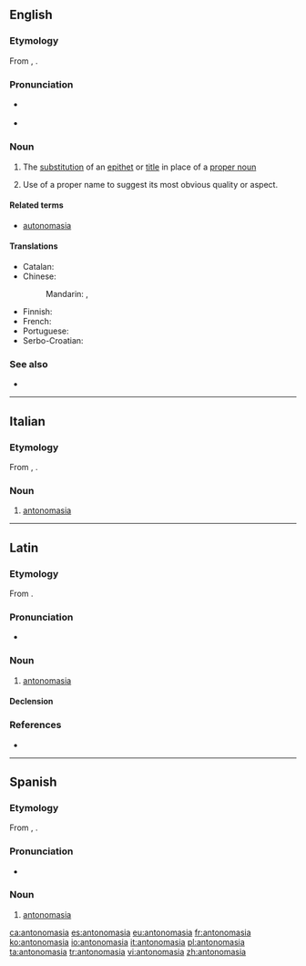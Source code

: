 ==English==
{{examples-right|sense=use of a proper name for its attribute|examples=Can we depend on the Solons in Washington to save us?}}

===Etymology===
From {{etyl|la|en}} {{m|la|antonomasia}}, {{etyl|grc|en}} {{m|grc|ἀντονομασία||antonomasia|sc=polytonic}}.

===Pronunciation===
* {{a|UK}} {{IPA|/ˌæntənəʊˈmeɪzɪə/|/ænˌtɒnəʊˈmeɪzɪə/|lang=en}}
* {{a|US}} {{IPA|/ˌæntənəˈmeɪʒə/|lang=en}}

===Noun===
{{en-noun|~}}

# {{lb|en|rhetoric}} The [[substitution]] of an [[epithet]] or [[title]] in place of a [[proper noun]]
# {{lb|en|rhetoric}} Use of a proper name to suggest its most obvious quality or aspect.

====Related terms====
* [[autonomasia]]

====Translations====
{{trans-top|substitution of an epithet or title in place of a proper noun}}
* Catalan: {{t+|ca|antonomàsia|f}}
* Chinese:
*: Mandarin: {{t|cmn|代稱|sc=Hani}}, {{t|cmn|代称|tr=dàichēng|sc=Hani}}
{{trans-mid}}
* Finnish: {{t|fi|antonomasia}}
* French: {{t+|fr|antonomase|f}}
* Portuguese: {{t+|pt|antonomásia|f}}
* Serbo-Croatian: {{t+|sh|antonomazija|f}}
{{trans-bottom}}

===See also===
* {{pedia}}

----

==Italian==

===Etymology===
From {{etyl|la|it}} {{m|la|antonomasia}}, {{etyl|grc|it}} {{m|grc|ἀντονομασία||antonomasia|sc=polytonic}}.

===Noun===
{{it-noun|f}}

# {{lb|it|rhetoric}} [[#English|antonomasia]]

----

==Latin==

===Etymology===
From {{etyl|grc|la}} {{m|grc|ἀντονομασία||antonomasia|sc=polytonic}}.

===Pronunciation===
* {{la-pronunc|antonomasia}}

===Noun===
{{la-noun|antonomasia||antonomasiae|f|first}}

# {{lb|la|rhetoric}} [[#English|antonomasia]]

====Declension====
{{la-decl-1st|antonomasi}}

===References===
* {{R:L&S}}

----

==Spanish==
{{wikipedia|lang=es}}

===Etymology===
From {{etyl|la|es}} {{m|la|antonomasia}}, {{etyl|grc|es}} {{m|grc|ἀντονομασία||antonomasia|sc=polytonic}}.

===Pronunciation===
* {{IPA|[a̠n.to̞.no̞ˈma̠.sja̠]|lang=es}}

===Noun===
{{es-noun|f}}

# {{lb|es|rhetoric}} [[#English|antonomasia]]

[[ca:antonomasia]]
[[es:antonomasia]]
[[eu:antonomasia]]
[[fr:antonomasia]]
[[ko:antonomasia]]
[[io:antonomasia]]
[[it:antonomasia]]
[[pl:antonomasia]]
[[ta:antonomasia]]
[[tr:antonomasia]]
[[vi:antonomasia]]
[[zh:antonomasia]]